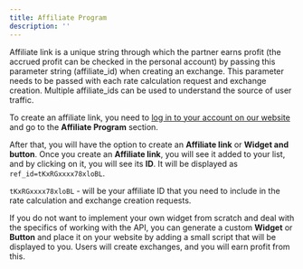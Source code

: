 ```yaml
---
title: Affiliate Program
description: ''
---
```


Affiliate link is a unique string through which the partner earns profit (the accrued profit can be checked in the personal
account) by passing this parameter string (affiliate_id) when creating an exchange. This parameter needs to be passed
with each rate calculation request and exchange creation. Multiple affiliate_ids can be used to understand the source
of user traffic.

To create an affiliate link, you need to [log in to your account on our website](https://my.letsexchange.io/auth/login)
and go to the **Affiliate Program** section.

After that, you will have the option to create an **Affiliate link** or **Widget and button**.
Once you create an **Affiliate link**, you will see it added to your list, and by clicking on it,
you will see its **ID**. It will be displayed as `ref_id=tKxRGxxxx78xloBL`.

<Warning>`tKxRGxxxx78xloBL` - will be your affiliate ID that you need to include in the rate calculation and exchange creation requests.</Warning>

If you do not want to implement your own widget from scratch and deal with the specifics of working with the API,
you can generate a custom **Widget** or **Button** and place it on your website by adding a small script that
will be displayed to you. Users will create exchanges, and you will earn profit from this.